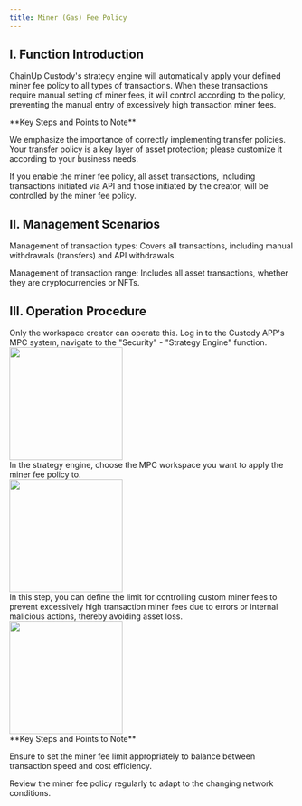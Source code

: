 ```yaml
---
title: Miner (Gas) Fee Policy
---
```


## I. Function Introduction

ChainUp Custody's strategy engine will automatically apply your defined miner fee policy to all types of transactions. When these transactions require manual setting of miner fees, it will control according to the policy, preventing the manual entry of excessively high transaction miner fees.

<Warning>
**Key Steps and Points to Note**

We emphasize the importance of correctly implementing transfer policies. Your transfer policy is a key layer of asset protection; please customize it according to your business needs.

If you enable the miner fee policy, all asset transactions, including transactions initiated via API and those initiated by the creator, will be controlled by the miner fee policy.

</Warning>

## II. Management Scenarios
Management of transaction types: Covers all transactions, including manual withdrawals (transfers) and API withdrawals.

Management of transaction range: Includes all asset transactions, whether they are cryptocurrencies or NFTs.


## III. Operation Procedure
<Tip>
Only the workspace creator can operate this.
</Tip>

<Steps>
<Step title="Login and Open Miner Fee Policy">
    Log in to the Custody APP's MPC system, navigate to the "Security" - "Strategy Engine" function.

<div className="w-full flex items-center justify-center">
        <img src="/images/user-guide/safe.jpg" width="200"/>
</div>

</Step>
<Step title="Choose the Workspace for the Policy">
   In the strategy engine, choose the MPC workspace you want to apply the miner fee policy to.

<div className="w-full flex items-center justify-center">
        <img src="/images/user-guide/workspacelist.jpg" width="200"/>
</div>

</Step>
<Step title="Add and Configure Miner Fee Policy">
In this step, you can define the limit for controlling custom miner fees to prevent excessively high transaction miner fees due to errors or internal malicious actions, thereby avoiding asset loss.

<div className="w-full flex items-center justify-center">
        <img src="/images/user-guide/minerfeesetting.jpg" width="200"/>
</div>

<Warning>
**Key Steps and Points to Note**

Ensure to set the miner fee limit appropriately to balance between transaction speed and cost efficiency.

Review the miner fee policy regularly to adapt to the changing network conditions.
</Warning>

</Step>

</Steps>